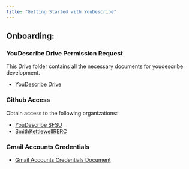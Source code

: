 ```yaml
---
title: "Getting Started with YouDescribe"
---
```



## Onboarding:

### YouDescribe Drive Permission Request

This Drive folder contains all the necessary documents for youdescribe development.
- <a href="https://drive.google.com/drive/folders/1v7HI6AYyCXysq19FJbnIDQUDIl-wThz_?usp=share_link" target="_blank">YouDescribe Drive</a>

### Github Access

Obtain access to the following organizations:

- <a href="https://github.com/youdescribe-sfsu" target="_blank">YouDescribe SFSU</a>
- <a href="https://github.com/SmithKettlewellRERC/" target="_blank">SmithKettlewellRERC</a>

### Gmail Accounts Credentials

- <a href="https://docs.google.com/document/d/1_TAM6M-4hW6LmqNlypmZL5gmtJMWDeIFq3zsf3JBhRQ/edit?usp=share_link" target="_blank">Gmail Accounts Credentials Document</a>
